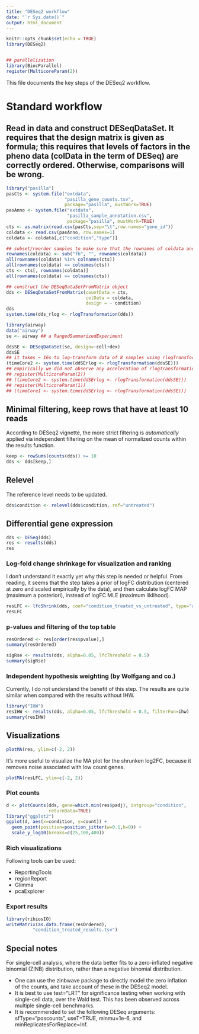 ```yaml
---
title: "DESeq2 workflow"
date: "`r Sys.date()`"
output: html_document
---
```


```r
knitr::opts_chunk$set(echo = TRUE)
library(DESeq2)


## parallelization
library(BiocParallel)
register(MulticoreParam(2))
```

This file documents the key steps of the DESeq2 workflow.

# Standard workflow

## Read in data and construct DESeqDataSet. It requires that the design matrix is given as formula; this requires that levels of factors in the pheno data (colData in the term of DESeq) are correctly ordered. Otherwise, comparisons will be wrong.

```r
library("pasilla")
pasCts <- system.file("extdata",
                      "pasilla_gene_counts.tsv",
                      package="pasilla", mustWork=TRUE)
pasAnno <- system.file("extdata",
                       "pasilla_sample_annotation.csv",
                       package="pasilla", mustWork=TRUE)
cts <- as.matrix(read.csv(pasCts,sep="\t",row.names="gene_id"))
coldata <- read.csv(pasAnno, row.names=1)
coldata <- coldata[,c("condition","type")]

## subset/reorder samples to make sure that the rownames of coldata and colnames of column names are the same
rownames(coldata) <- sub("fb", "", rownames(coldata))
all(rownames(coldata) %in% colnames(cts))
all(rownames(coldata) == colnames(cts))
cts <- cts[, rownames(coldata)]
all(rownames(coldata) == colnames(cts))

## construct the DESeqDataSetFromMatrix object
dds <- DESeqDataSetFromMatrix(countData = cts,
                              colData = coldata,
                              design = ~ condition)
dds
system.time(dds_rlog <- rlogTransformation(dds))
```

```r
library(airway)
data("airway")
se <- airway ## a RangedSummarizedExperiment

ddsSE <- DESeqDataSet(se, design=~cell+dex)
ddsSE
## it takes ~ 16s to log-transform data of 8 samples using rlogTransformation
(timeCore2 <- system.time(ddSErlog <- rlogTransformation(ddsSE)))
## Empirically we did not observe any acceleration of rlogTransformation by using 2 cores instead of 1
## register(MulticoreParam(2))
## (timeCore2 <- system.time(ddSErlog <- rlogTransformation(ddsSE)))
## register(MulticoreParam(1))
## (timeCore1 <- system.time(ddSErlog <- rlogTransformation(ddsSE)))
```

## Minimal filtering, keep rows that have at least 10 reads

According to DESeq2 vignette, the more strict filtering is *automatically* applied via independent filtering on the mean of normalized counts within the results function.

```r
keep <- rowSums(counts(dds)) >= 10
dds <- dds[keep,]
```

## Relevel

The reference level needs to be updated.
```r
dds$condition <- relevel(dds$condition, ref="untreated")
```

## Differential gene expression

```r
dds <- DESeq(dds)
res <- results(dds)
res
```

### Log-fold change shrinkage for visualization and ranking

I don't understand it exactly yet why this step is needed or helpful. From reading, it seems that the step takes a prior of logFC distribution (centered at zero and scaled empirically by the data), and then calculate logFC MAP (maximum a posteriori), instead of logFC MLE (maximum liklihood).

```r
resLFC <- lfcShrink(dds, coef="condition_treated_vs_untreated", type="apeglm")
resLFC
```

### p-values and filtering of the top table

```r
resOrdered <- res[order(res$pvalue),]
summary(resOrdered)

sigRse <- results(dds, alpha=0.05, lfcThreshold = 0.5)
summary(sigRse)
```

### Independent hypothesis weighting (by Wolfgang and co.)

Currently, I do not understand the benefit of this step. The results are quite similar when compared with the results without IHW.

```r
library("IHW")
resIHW <- results(dds, alpha=0.05, lfcThreshold = 0.5, filterFun=ihw)
summary(resIHW)
```

## Visualizations

```r
plotMA(res, ylim=c(-2, 2))
```

It's more useful to visualize the MA plot for the shrunken log2FC, because it removes noise associated with low count genes.

```r
plotMA(resLFC, ylim=c(-2, 2))
```

### Plot counts

```r
d <- plotCounts(dds, gene=which.min(res$padj), intgroup="condition", 
                returnData=TRUE)
library("ggplot2")
ggplot(d, aes(x=condition, y=count)) + 
  geom_point(position=position_jitter(w=0.1,h=0)) + 
  scale_y_log10(breaks=c(25,100,400)) 
```

### Rich visualizations

Following tools can be used:

* ReportingTools
* regionReport
* Glimma
* pcaExplorer

### Export results

```r
library(ribiosIO)
writeMatrix(as.data.frame(resOrdered),
          "condition_treated_results.tsv")
```


## Special notes
For single-cell analysis, where the data better fits to a zero-inflated negative binomial (ZINB) distribution, rather than a negative binomial distribution.

* One can use the zinbwave package to directly model the zero inflation of the counts, and take account of these in the DESeq2 model.
* It is best to use test="LRT" for significance testing when working with single-cell data, over the Wald test. This has been observed across multiple single-cell benchmarks.
* It is recommended to set the following DESeq arguments: sfType="poscounts", useT=TRUE, minmu=1e-6, and  minReplicatesForReplace=Inf.
